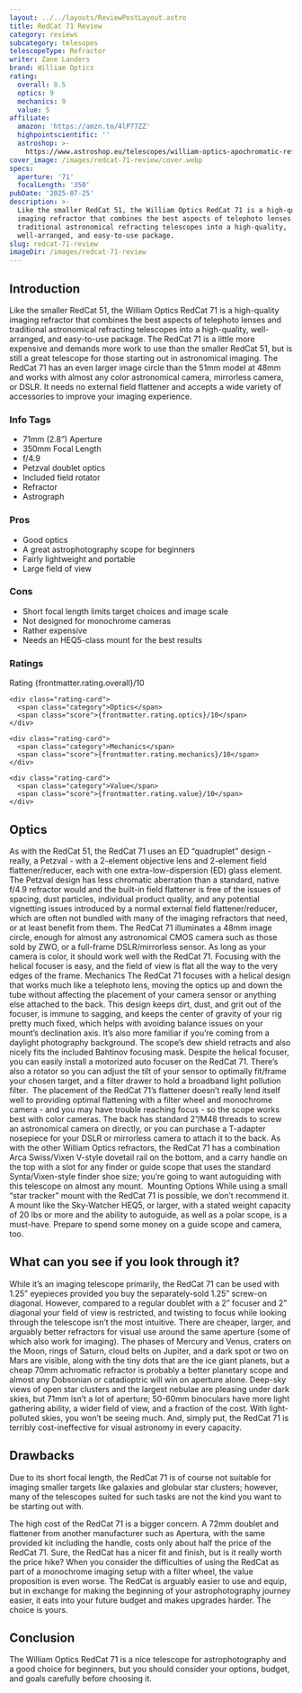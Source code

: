 ```yaml
---
layout: ../../layouts/ReviewPostLayout.astro
title: RedCat 71 Review
category: reviews
subcategory: telesopes
telescopeType: Refractor
writer: Zane Landers
brand: William Optics
rating:
  overall: 8.5
  optics: 9
  mechanics: 9
  value: 5
affiliate:
  amazon: 'https://amzn.to/4lP77ZZ'
  highpointscientific: ''
  astroshop: >-
    https://www.astroshop.eu/telescopes/william-optics-apochromatic-refractor-ap-71-350-redcat-71-ota/p,73030
cover_image: /images/redcat-71-review/cover.webp
specs:
  aperture: '71'
  focalLength: '350'
pubDate: '2025-07-25'
description: >-
  Like the smaller RedCat 51, the William Optics RedCat 71 is a high-quality
  imaging refractor that combines the best aspects of telephoto lenses and
  traditional astronomical refracting telescopes into a high-quality,
  well-arranged, and easy-to-use package.
slug: redcat-71-review
imageDir: /images/redcat-71-review
---
```


<h2>Introduction</h2>

<p class="highlight">Like the smaller RedCat 51, the William Optics RedCat 71 is a high-quality imaging refractor that combines the best aspects of telephoto lenses and traditional astronomical refracting telescopes into a high-quality, well-arranged, and easy-to-use package. The RedCat 71 is a little more expensive and demands more work to use than the smaller RedCat 51, but is still a great telescope for those starting out in astronomical imaging. The RedCat 71 has an even larger image circle than the 51mm model at 48mm and works with almost any color astronomical camera, mirrorless camera, or DSLR. It needs no external field flattener and accepts a wide variety of accessories to improve your imaging experience.</p>
<section class="info-tags">
  <h3>Info Tags</h3>
  <ul>
    <li>71mm (2.8”) Aperture</li>
    <li>350mm Focal Length</li>
    <li>f/4.9</li>
    <li>Petzval doublet optics</li>
    <li>Included field rotator</li>
    <li>Refractor</li>
    <li>Astrograph</li>
  </ul>
</section>

<section class="pros-cons">
  <div class="pros-block">
    <h3>Pros</h3>
    <ul>
        <li>Good optics</li>
        <li>A great astrophotography scope for beginners</li>
        <li>Fairly lightweight and portable</li>
        <li>Large field of view</li>
    </ul>
  </div>
  <div class="cons-block">
    <h3>Cons</h3>
    <ul>
        <li>Short focal length limits target choices and image scale</li>
        <li>Not designed for monochrome cameras</li>
        <li>Rather expensive</li>
        <li>Needs an HEQ5-class mount for the best results</li>
    </ul>
  </div>
</section>

<section class="ratings">
  <h3>Ratings</h3>
  <div class="ratings-grid">
    <div class="rating-card">
      <span class="category">Rating</span>
      <span class="score">{frontmatter.rating.overall}/10</span>
    </div>

    <div class="rating-card">
      <span class="category">Optics</span>
      <span class="score">{frontmatter.rating.optics}/10</span>
    </div>

    <div class="rating-card">
      <span class="category">Mechanics</span>
      <span class="score">{frontmatter.rating.mechanics}/10</span>
    </div>

    <div class="rating-card">
      <span class="category">Value</span>
      <span class="score">{frontmatter.rating.value}/10</span>
    </div>
  </div>
</section>

<Affiliates affiliate={frontmatter.affiliate} />

<h2>Optics</h2>

As with the RedCat 51, the RedCat 71 uses an ED “quadruplet” design - really, a Petzval - with a 2-element objective lens and 2-element field flattener/reducer, each with one extra-low-dispersion (ED) glass element. The Petzval design has less chromatic aberration than a standard, native f/4.9 refractor would and the built-in field flattener is free of the issues of spacing, dust particles, individual product quality, and any potential vignetting issues introduced by a normal external field flattener/reducer, which are often not bundled with many of the imaging refractors that need, or at least benefit from them.
The RedCat 71 illuminates a 48mm image circle, enough for almost any astronomical CMOS camera such as those sold by ZWO, or a full-frame DSLR/mirrorless sensor. As long as your camera is color, it should work well with the RedCat 71. Focusing with the helical focuser is easy, and the field of view is flat all the way to the very edges of the frame.
Mechanics
The RedCat 71 focuses with a helical design that works much like a telephoto lens, moving the optics up and down the tube without affecting the placement of your camera sensor or anything else attached to the back. This design keeps dirt, dust, and grit out of the focuser, is immune to sagging, and keeps the center of gravity of your rig pretty much fixed, which helps with avoiding balance issues on your mount’s declination axis. It’s also more familiar if you’re coming from a daylight photography background. The scope’s dew shield retracts and also nicely fits the included Bahtinov focusing mask. Despite the helical focuser, you can easily install a motorized auto focuser on the RedCat 71. There’s also a rotator so you can adjust the tilt of your sensor to optimally fit/frame your chosen target, and a filter drawer to hold a broadband light pollution filter. 
The placement of the RedCat 71’s flattener doesn’t really lend itself well to providing optimal flattening with a filter wheel and monochrome camera - and you may have trouble reaching focus - so the scope works best with color cameras. The back has standard 2”/M48 threads to screw an astronomical camera on directly, or you can purchase a T-adapter nosepiece for your DSLR or mirrorless camera to attach it to the back.
As with the other William Optics refractors, the RedCat 71 has a combination Arca Swiss/Vixen V-style dovetail rail on the bottom, and a carry handle on the top with a slot for any finder or guide scope that uses the standard Synta/Vixen-style finder shoe size; you’re going to want autoguiding with this telescope on almost any mount. 
Mounting Options
While using a small “star tracker” mount with the RedCat 71 is possible, we don’t recommend it. A mount like the Sky-Watcher HEQ5, or larger, with a stated weight capacity of 20 lbs or more and the ability to autoguide, as well as a polar scope, is a must-have. Prepare to spend some money on a guide scope and camera, too.
<h2>What can you see if you look through it?</h2>

<p>While it’s an imaging telescope primarily, the RedCat 71 can be used with 1.25” eyepieces provided you buy the separately-sold 1.25” screw-on diagonal. However, compared to a regular doublet with a 2” focuser and 2” diagonal your field of view is restricted, and twisting to focus while looking through the telescope isn’t the most intuitive. There are cheaper, larger, and arguably better refractors for visual use around the same aperture (some of which also work for imaging). The phases of Mercury and Venus, craters on the Moon, rings of Saturn, cloud belts on Jupiter, and a dark spot or two on Mars are visible, along with the tiny dots that are the ice giant planets, but a cheap 70mm achromatic refractor is probably a better planetary scope and almost any Dobsonian or catadioptric will win on aperture alone. Deep-sky views of open star clusters and the largest nebulae are pleasing under dark skies, but 71mm isn’t a lot of aperture; 50-60mm binoculars have more light gathering ability, a wider field of view, and a fraction of the cost. With light-polluted skies, you won’t be seeing much. And, simply put, the RedCat 71 is terribly cost-ineffective for visual astronomy in every capacity.</p>
<h2>Drawbacks</h2>

<p>Due to its short focal length, the RedCat 71 is of course not suitable for imaging smaller targets like galaxies and globular star clusters; however, many of the telescopes suited for such tasks are not the kind you want to be starting out with.</p>
<p>The high cost of the RedCat 71 is a bigger concern. A 72mm doublet and flattener from another manufacturer such as Apertura, with the same provided kit including the handle, costs only about half the price of the RedCat 71. Sure, the RedCat has a nicer fit and finish, but is it really worth the price hike? When you consider the difficulties of using the RedCat as part of a monochrome imaging setup with a filter wheel, the value proposition is even worse. The RedCat is arguably easier to use and equip, but in exchange for making the beginning of your astrophotography journey easier, it eats into your future budget and makes upgrades harder. The choice is yours.</p>
<h2>Conclusion</h2>

<p>The William Optics RedCat 71 is a nice telescope for astrophotography and a good choice for beginners, but you should consider your options, budget, and goals carefully before choosing it.</p>

